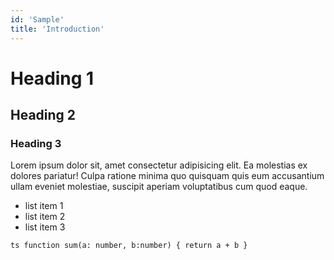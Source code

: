 ```yaml
---
id: 'Sample'
title: 'Introduction'
---
```


# Heading 1

## Heading 2

### Heading 3

Lorem ipsum dolor sit, amet consectetur adipisicing elit. Ea molestias ex dolores pariatur! Culpa ratione minima quo quisquam quis eum accusantium ullam eveniet molestiae, suscipit aperiam voluptatibus cum quod eaque.

- list item 1
- list item 2
- list item 3

`ts function sum(a: number, b:number) { return a + b }`
